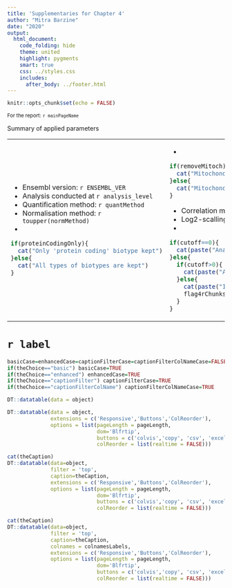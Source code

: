 ```yaml
---
title: 'Supplementaries for Chapter 4'
author: "Mitra Barzine"
date: "2020"
output:
  html_document:
    code_folding: hide
    theme: united
    highlight: pygments
    smart: true
    css: ../styles.css
    includes:
      after_body: ../footer.html
---
```


```r
knitr::opts_chunk$set(echo = FALSE)
```

<small> For the report: `r mainPageName` </small>

Summary of applied parameters

<table>
<tbody>
<tr>
<td>
* Ensembl version: `r ENSEMBL_VER`
* Analysis conducted at `r analysis_level`
* Quantification method: `r quantMethod`
* Normalisation method: `r toupper(normMethod)`
* 
```r
if(proteinCodingOnly){
  cat("Only 'protein coding' biotype kept")
}else{
  cat("All types of biotypes are kept")
}
```
</td>
<td>
*
```r
if(removeMitoch){
  cat("Mitochondria are REMOVED")
}else{
  cat("Mitochondria are kept")
}
```
* Correlation method in use: `r simpleCap(corrMethod)`
* Log2-scalling applied to the data: `r log2scaling`
* 
```r
if(cutoff==0){
  cat(paste("Analyses include genes observed above 0",toupper(normMethod)))
}else{
  if(cutoff>0){
    cat(paste("Analyses include genes observed at least at",cutoff,toupper(normMethod)))
  }else{
    cat(paste("Invalid cutoff of expression"))
    flag4rChunks<-FALSE
  }
}
```
</td>
</tr>
</tbody>
</table>



# `r label`

```r
basicCase=enhancedCase=captionFilterCase=captionFilterColNameCase=FALSE
if(theChoice=="basic") basicCase=TRUE
if(theChoice=="enhanced") enhancedCase=TRUE
if(theChoice=="captionFilter") captionFilterCase=TRUE
if(theChoice=="captionFilterColName") captionFilterColNameCase=TRUE

```

```r
DT::datatable(data = object)
```

```r
DT::datatable(data = object,
              extensions = c('Responsive','Buttons','ColReorder'),
              options = list(pageLength = pageLength,
                             dom='Blfrtip',
                             buttons = c('colvis','copy', 'csv', 'excel', 'pdf', 'print'),
                             colReorder = list(realtime = FALSE)))
```

```r
cat(theCaption)
DT::datatable(data=object,
              filter = 'top',
              caption=theCaption,
              extensions = c('Responsive','Buttons','ColReorder'),
              options = list(pageLength = pageLength,
                             dom='Blfrtip',
                             buttons = c('colvis','copy', 'csv', 'excel', 'pdf', 'print'),
                             colReorder = list(realtime = FALSE)))
```

```r
cat(theCaption)
DT::datatable(data=object,
              filter = 'top',
              caption=theCaption,
              colnames = colnamesLabels,
              extensions = c('Responsive','Buttons','ColReorder'),
              options = list(pageLength = pageLength,
                             dom='Blfrtip',
                             buttons = c('colvis','copy', 'csv', 'excel', 'pdf', 'print'),
                             colReorder = list(realtime = FALSE)))
```



